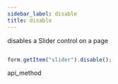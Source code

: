 ```yaml
---
sidebar_label: disable
title: disable
---
```



          


<Short>
 disables a Slider control on a page






</Short>


~~~js

form.getItem("slider").disable();


~~~
 api_method

<Descr>





</Descr>

